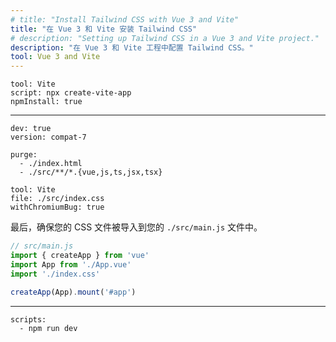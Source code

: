 ```yaml
---
# title: "Install Tailwind CSS with Vue 3 and Vite"
title: "在 Vue 3 和 Vite 安装 Tailwind CSS"
# description: "Setting up Tailwind CSS in a Vue 3 and Vite project."
description: "在 Vue 3 和 Vite 工程中配置 Tailwind CSS。"
tool: Vue 3 and Vite
---
```


```preval installation
tool: Vite
script: npx create-vite-app 
npmInstall: true
```

---

```preval setup
dev: true
version: compat-7
```

```preval configuration
purge:
  - ./index.html
  - ./src/**/*.{vue,js,ts,jsx,tsx}
```

```preval include
tool: Vite
file: ./src/index.css
withChromiumBug: true
```

<!-- Finally, ensure your CSS file is being imported in your `./src/main.js` file: -->
最后，确保您的 CSS 文件被导入到您的 `./src/main.js` 文件中。

```js
// src/main.js
import { createApp } from 'vue'
import App from './App.vue'
import './index.css'

createApp(App).mount('#app')
```

---

```preval finish
scripts:
  - npm run dev
```

